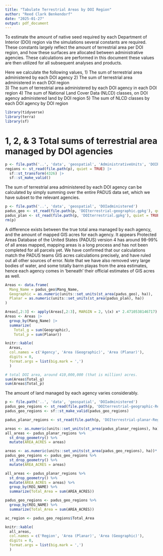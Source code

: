 ```yaml
---
title: "Tabulate Terrestrial Areas by DOI Region"
author: "Reed Clark Benkendorf"
date: "2025-01-27"
output: pdf_document
---
```


To estimate the amount of native seed required by each Department of Interior (DOI) region via the simulations several constants are required. 
These constants largely reflect the amount of terrestrial area per DOI region, and how these surfaces are allocated between administrative agencies. 
These calculations are performed in this document these values are then utilized for all subsequent analyses and products. 

Here we calculate the following values,
1) The sum of terrestrial area administered by each DOI agency
2) The sum of terrestrial area administered in each DOI region  
3) The sum of terrestrial area administered by each DOI agency in each DOI region 
4) The sum of National Land Cover Data (NLCD) classes, on DOI agency administered land by DOI region
5) The sum of NLCD classes by each DOI agency by DOI region

```r
library(tidyverse)
library(terra)
library(sf)
```

# 1, 2, & 3 Total sums of terrestrial area managed by DOI agencies

```r
p <- file.path('..', 'data', 'geospatial', 'AdministrativeUnits', 'DOIRegions', 'DOI_12_Unified_Regions_20180801.shp')
regions <- st_read(file.path(p), quiet = TRUE) |>
  sf::st_transform(4326) |>
  sf::st_make_valid()
```

The sum of terrestrial area administered by each DOI agency can be calculated by simply summing over the entire PADUS data set, which we have subset to the relevant agencies. 

```r
p <- file.path('..', 'data', 'geospatial', 'DOIadministered')
padus_geo <- st_read(file.path(p, 'DOIterrestrial-geographic.gpkg'), quiet = TRUE) 
padus_plan <- st_read(file.path(p, 'DOIterrestrial.gpkg'), quiet = TRUE)
rm(p)
```

A difference exists between the true total area managed by each agency, and the amount of mapped GIS acres for each agency. 
It appears Protected Areas Database of the United States (PADUS) version 4 has around 98-99% of all areas mapped, mapping areas is a long process and has not been completed for all parcels yet. 
We have confirmed that our calculations match the PADUS teams GIS acres calculations precisely, and have ruled out all other sources of error. 
Note that we have also removed very large bodies of water, and some totally barrn playas from the area estimates, hence each agency comes in 'beneath' their official estimates of GIS acres as well. 

```r

Areas <- data.frame(
  Mang_Name = padus_geo$Mang_Name,
  Geographic = as.numeric(units::set_units(st_area(padus_geo), ha)),
  Planar = as.numeric(units::set_units(st_area(padus_plan), ha))
) 

Areas[,2:3] <- apply(Areas[,2:3], MARGIN = 2, \(x) x* 2.4710538146717)
Areas <- Areas |> 
  group_by(Mang_Name) |>
  summarize(
    Total_g = sum(Geographic),
    Total_p = sum(Planar))

knitr::kable(
  Areas, 
  col.names = c('Agency', 'Area (Geographic)', 'Area (Planar)'),
  digits = 0, 
  format.args = list(big.mark = ',')
  )

# total DOI area, around 410,000,000 (that is million) acres. 
sum(Areas$Total_g)
sum(Areas$Total_p)
```

The amount of land managed by each agency varies considerably. 

```r
p <- file.path('..', 'data', 'geospatial', 'DOIadministered')
padus_geo_regions <- st_read(file.path(p, 'DOIterrestrial-geographic-Regions.gpkg'), quiet = TRUE) 
padus_geo_regions <- sf::st_make_valid(padus_geo_regions)

padus_planar_regions <- st_read(file.path(p, 'DOIterrestrial-planar-Regions.gpkg'), quiet = TRUE)

areas <- as.numeric(units::set_units(st_area(padus_planar_regions), ha))* 2.4710538146717
all_areas <- padus_planar_regions %>% 
  st_drop_geometry() %>% 
  mutate(AREA_ACRES = areas)

areas <- as.numeric(units::set_units(st_area(padus_geo_regions), ha))* 2.4710538146717
padus_geo_regions <- padus_geo_regions %>% 
  st_drop_geometry() %>% 
  mutate(AREA_ACRES = areas) 
```

```r

all_areas <- padus_planar_regions %>% 
  st_drop_geometry() %>% 
  mutate(AREA_ACRES = areas) %>% 
  group_by(REG_NAME) %>% 
  summarize(Total_Area = sum(AREA_ACRES))

padus_geo_regions <- padus_geo_regions %>% 
  group_by(REG_NAME) %>% 
  summarize(Total_Area = sum(AREA_ACRES))

ac_region <- padus_geo_regions$Total_Area

knitr::kable(
  all_areas, 
  col.names = c('Region', 'Area (Planar)', 'Area (Geographic)'),
  digits = 0, 
  format.args = list(big.mark = ',')
  )

```


```r

```

